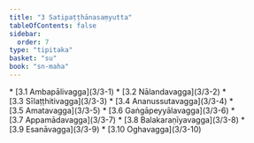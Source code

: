 ```yaml
---
title: "3 Satipaṭṭhānasaṃyutta"
tableOfContents: false
sidebar:
  order: 7
type: "tipitaka"
basket: "su"
book: "sn-maha"
---
```



<DynamicBreadcrumb />



<TableOfContents book="sn-maha" section="3">
* [3.1 Ambapālivagga](3/3-1)
* [3.2 Nālandavagga](3/3-2)
* [3.3 Sīlaṭṭhitivagga](3/3-3)
* [3.4 Ananussutavagga](3/3-4)
* [3.5 Amatavagga](3/3-5)
* [3.6 Gaṅgāpeyyālavagga](3/3-6)
* [3.7 Appamādavagga](3/3-7)
* [3.8 Balakaraṇīyavagga](3/3-8)
* [3.9 Esanāvagga](3/3-9)
* [3.10 Oghavagga](3/3-10)
</TableOfContents>
